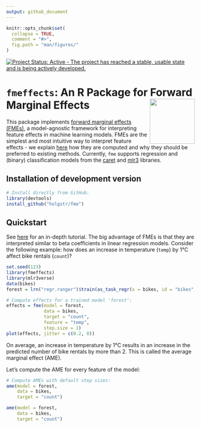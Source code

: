 ```yaml
---
output: github_document
---
```


<!-- README.md is generated from README.Rmd. Please edit that file -->

```r
knitr::opts_chunk$set(
  collapse = TRUE,
  comment = "#>",
  fig.path = "man/figures/"
)
```

[![Project Status: Active - The project has reached a stable, usable state and is being actively developed.](https://www.repostatus.org/badges/latest/active.svg)](https://www.repostatus.org/#active)

# **`fmeffects`**: An R Package for Forward Marginal Effects <img src="man/figures/logo.png" align="right" alt="" width="120" />

This package implements [forward marginal effects (FMEs)][1], a model-agnostic framework for interpreting feature effects in machine learning models. FMEs are the simplest and most intuitive way to interpret feature effects - we explain [here][3] how they are computed and why they should be preferred to existing methods. Currently, `fme` supports regression and (binary) classification models from the [caret][4] and [mlr3][2] libraries. 

## Installation of development version

```r
# Install directly from GitHub:
library(devtools)
install_github("holgstr/fme")
```

## Quickstart

See [here][5] for an in-depth tutorial. The big advantage of FMEs is that they are interpreted similar to beta coefficients in linear regression models. Consider the following example: how does an increase in temperature (`temp`) by 1°C affect bike rentals (`count`)?

```r
set.seed(123)
library(fmeffects)
library(mlr3verse)
data(bikes)
forest = lrn("regr.ranger")$train(as_task_regr(x = bikes, id = "bikes", target = "count"))
```

```r
# Compute effects for a trained model 'forest':
effects = fme(model = forest,
              data = bikes,
              target = "count",
              feature = "temp",
              step.size = 1)
plot(effects, jitter = c(0.2, 0))
```

On average, an increase in temperature by 1°C results in an increase in the predicted number of bike rentals by more than 2. This is called the average marginal effect (AME).

Let's compute the AME for every feature of the model:

```r
# Compute AMEs with default step sizes:
ame(model = forest,
    data = bikes,
    target = "count")
```

```r
ame(model = forest,
    data = bikes,
    target = "count")
```

[1]: https://arxiv.org/abs/2201.08837

[2]: https://mlr3learners.mlr-org.com/

[3]: https://holgstr.github.io/fme/articles/fme_theory.html

[4]: https://topepo.github.io/caret/available-models.html

[5]: https://holgstr.github.io/fme/articles/fme.html
